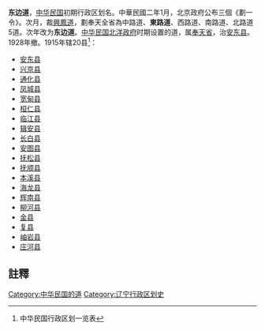 '''东边道'''，[[中华民国|中华民国]]初期行政区划名。中華民國二年1月，北京政府公布三個《劃一令》。次月，裁[[興鳳道|興鳳道]]，劃奉天全省為中路道、'''東路道'''、西路道、南路道、北路道5道。次年改为'''东边道'''。[[中华民国|中华民国]][[北洋政府|北洋政府]]时期设置的道，属[[奉天省|奉天省]]，治[[安东县|安东县]]。1928年撤。1915年辖20县<ref>中华民国行政区划一览表</ref>：
*[[安东县|安东县]]
*[[兴京县|兴京县]]
*[[通化县|通化县]]
*[[凤城县|凤城县]]
*[[宽甸县|宽甸县]]
*[[桓仁县|桓仁县]]
*[[临江县|临江县]]
*[[辑安县|辑安县]]
*[[长白县|长白县]]
*[[安图县|安图县]]
*[[抚松县|抚松县]]
*[[抚顺县|抚顺县]]
*[[本溪县|本溪县]]
*[[海龙县|海龙县]]
*[[辉南县|辉南县]]
*[[柳河县|柳河县]]
*[[金县|金县]]
*[[复县|复县]]
*[[岫岩县|岫岩县]]
*[[庄河县|庄河县]]

==註釋==
{{reflist}}
{{中華民國的道|nocat}}

[[Category:中华民国的道|Category:中华民国的道]]
[[Category:辽宁行政区划史|Category:辽宁行政区划史]]